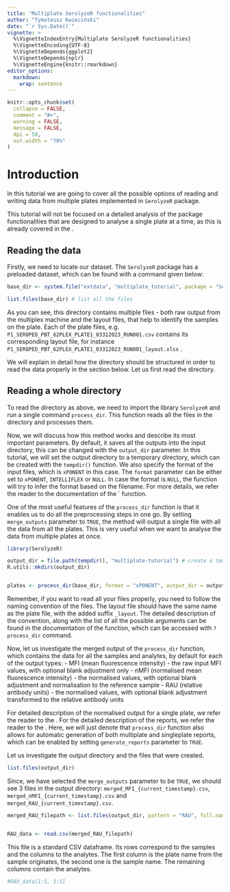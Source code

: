 ```yaml
---
title: "Multiplate SerolyzeR functionalities"
author: "Tymoteusz Kwieciński"
date: "`r Sys.Date()`"
vignette: >
  %\VignetteIndexEntry{Multiplate SerolyzeR functionalities}
  %\VignetteEncoding{UTF-8}
  %\VignetteDepends{ggplot2}
  %\VignetteDepends{nplr}
  %\VignetteEngine{knitr::rmarkdown}
editor_options: 
  markdown: 
    wrap: sentence
---
```


```r
knitr::opts_chunk$set(
  collapse = FALSE,
  comment = "#>",
  warning = FALSE,
  message = FALSE,
  dpi = 50,
  out.width = "70%"
)
```

# Introduction

In this tutorial we are going to cover all the possible options of reading and writing data from multiple plates implemented in `SerolyzeR` package.

This tutorial will not be focused on a detailed analysis of the package functionalities that are designed to analyse a single plate at a time, as this is already covered in the \code{vignette("Basic SerolyzeR functionalities", package="SerolyzeR")}.

## Reading the data

Firstly, we need to locate our dataset.
The `SerolyzeR` package has a preloaded dataset, which can be found with a command given below:

```r
base_dir <- system.file("extdata", "multiplate_tutorial", package = "SerolyzeR", mustWork = TRUE) # get the filepath of the directory containing all the files

list.files(base_dir) # list all the files
```

As you can see, this directory contains multiple files - both raw output from the multiplex machine and the layout files, that help to identify the samples on the plate.
Each of the plate files, e.g.
`P1_SEROPED_PBT_62PLEX_PLATE1_03312023_RUN001.csv` contains its corresponding layout file, for instance `P1_SEROPED_PBT_62PLEX_PLATE1_03312023_RUN001_layout.xlsx` .

We will explain in detail how the directory should be structured in order to read the data properly in the section below.
Let us first read the directory.

## Reading a whole directory

To read the directory as above, we need to import the library `SerolyzeR` and run a single command `process_dir`. This function reads all the files in the directory and processes them.

Now, we will discuss how this method works and describe its most important parameters. 
By default, it saves all the outputs into the input directory, this can be changed with the `output_dir` parameter. In this tutorial, we will set the output directory to a temporary directory, which can be created with the `tempdir()` function.
We also specify the format of the input files, which is `xPONENT` in this case. The `format` parameter can be either set to `xPONENT`, `INTELLIFLEX` or `NULL`. In case the format is `NULL`, the function will try to infer the format based on the filename. For more details, we refer the reader to the documentation of the ` function.

One of the most useful features of the `process_dir` function is that it enables us to do all the preprocessing steps in one go. By setting `merge_outputs` parameter to `TRUE`, the method will output a single file with all the data from all the plates. This is very useful when we want to analyse the data from multiple plates at once.

```r

library(SerolyzeR)

output_dir = file.path(tempdir(), "multiplate-tutorial") # create a temporary directory to store the output data
R.utils::mkdirs(output_dir)


plates <- process_dir(base_dir, format = "xPONENT", output_dir = output_dir, merge_outputs = TRUE, return_plates = TRUE)

```
Remember, if you want to read all your files properly, you need to follow the naming convention of the files. The layout file should have the same name as the plate file, with the added suffix `_layout`. The detailed description of the convention, along with the list of all the possible arguments can be found in the documentation of the function, which can be accessed with `?process_dir` command.

Now, let us investigate the merged output of the `process_dir` function, which contains the data for all the samples and analytes, by default for each of the output types: 
- MFI (mean fluorescence intensity) - the raw input MFI values, with optional blank adjustment only
- nMFI (normalised mean fluorescence intensity) - the normalised values, with optional blank adjustment and normalisation to the reference sample
- RAU (relative antibody units) - the normalised values, with optional blank adjustment transformed to the relative antibody units


For detailed description of the normalised output for a single plate, we refer the reader to the \code{vignette("Basic SerolyzeR functionalities", package="SerolyzeR")}. For the detailed description of the reports, we refer the reader to the \code{vignette("SerolyzeR HTML reports", package="SerolyzeR")}. Here, we will just denote that `process_dir` function also allows for automatic generation of both multiplate and singleplate reports, which can be enabled by setting `generate_reports` parameter to `TRUE`.


Let us investigate the output directory and the files that were created.

```r
list.files(output_dir)
```
Since, we have selected the `merge_outputs` parameter to be `TRUE`, we should see 3 files in the output directory: `merged_MFI_{current_timestamp}.csv`, `merged_nMFI_{current_timestamp}.csv` and `merged_RAU_{current_timestamp}.csv`. 

```r
merged_RAU_filepath <- list.files(output_dir, pattern = "RAU", full.names = TRUE) # get the exact path to the RAU file


RAU_data <- read.csv(merged_RAU_filepath)

```

This file is a standard CSV dataframe. Its rows correspond to the samples and the columns to the analytes. The first column is the plate name from the sample originates, the second one is the sample name. The remaining columns contain the analytes. 

```r
#RAU_data[1:5, 1:5]

```



